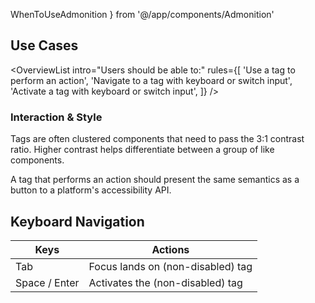 ---
---

  WhenToUseAdmonition
} from '@/app/components/Admonition'

## Use Cases

<OverviewList intro="Users should be able to:" rules={[
  'Use a tag to perform an action',
  'Navigate to a tag with keyboard or switch input',
  'Activate a tag with keyboard or switch input',
]} />

### Interaction &amp; Style

Tags are often clustered components that need to pass the 3:1 contrast ratio. Higher contrast helps differentiate between a group of like components.

A tag that performs an action should present the same semantics as a button to a platform's accessibility API.

## Keyboard Navigation

| Keys     | Actions                                                         |
| -------- | --------------------------------------------------------------- |
| Tab      | Focus lands on (non-disabled) tag       |
| Space / Enter      | Activates the (non-disabled) tag                    |